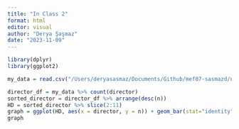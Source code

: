 ```yaml
---
title: "In Class 2"
format: html
editor: visual
author: "Derya Şaşmaz"
date: "2023-11-09"
---
```


```r
library(dplyr)
library(ggplot2)

my_data = read.csv("/Users/deryasasmaz/Documents/Github/mef07-sasmazd/netflix_titles.csv")

director_df = my_data %>% count(director)
sorted_director = director_df %>% arrange(desc(n)) 
HD = sorted_director %>% slice(2:11)
graph = ggplot(HD, aes(x = director, y = n)) + geom_bar(stat="identity", fill="skyblue") + labs(title = "En Çok Filmi Olan 10 Yönetmen", x = "Yönetmen", y = "Film Sayısı")
graph


```
